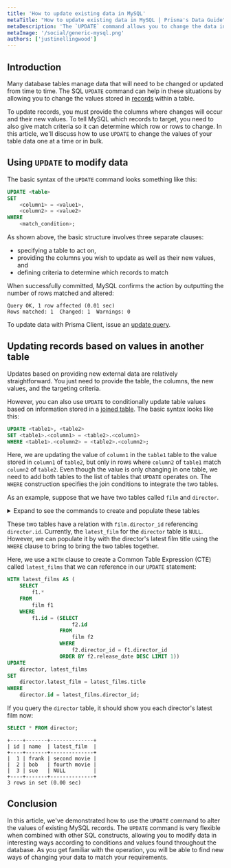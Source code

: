 ```yaml
---
title: 'How to update existing data in MySQL'
metaTitle: "How to update existing data in MySQL | Prisma's Data Guide"
metaDescription: 'The `UPDATE` command allows you to change the data in existing MySQL records.  This guide demonstrates how to use the `UPDATE` operation to modify the values within your tables.'
metaImage: '/social/generic-mysql.png'
authors: ['justinellingwood']
---
```


## Introduction

Many database tables manage data that will need to be changed or updated from time to time. The SQL `UPDATE` command can help in these situations by allowing you to change the values stored in [records](/intro/database-glossary#record) within a table.

To update records, you must provide the columns where changes will occur and their new values. To tell MySQL which records to target, you need to also give match criteria so it can determine which row or rows to change. In this article, we'll discuss how to use `UPDATE` to change the values of your table data one at a time or in bulk.

## Using `UPDATE` to modify data

The basic syntax of the `UPDATE` command looks something like this:

```sql
UPDATE <table>
SET
    <column1> = <value1>,
    <column2> = <value2>
WHERE
    <match_condition>;
```

As shown above, the basic structure involves three separate clauses:

- specifying a table to act on,
- providing the columns you wish to update as well as their new values, and
- defining criteria to determine which records to match

When successfully committed, MySQL confirms the action by outputting the number of rows matched and altered:

```
Query OK, 1 row affected (0.01 sec)
Rows matched: 1  Changed: 1  Warnings: 0
```

<PrismaOutlinks>

To update data with Prisma Client, issue an [update query](https://www.prisma.io/docs/orm/prisma-client/queries/crud#update).

</PrismaOutlinks>

## Updating records based on values in another table

Updates based on providing new external data are relatively straightforward. You just need to provide the table, the columns, the new values, and the targeting criteria.

However, you can also use `UPDATE` to conditionally update table values based on information stored in a [joined table](/intro/database-glossary#join). The basic syntax looks like this:

```sql
UPDATE <table1>, <table2>
SET <table1>.<column1> = <table2>.<column1>
WHERE <table1>.<column2> = <table2>.<column2>;
```

Here, we are updating the value of `column1` in the `table1` table to the value stored in `column1` of `table2`, but only in rows where `column2` of `table1` match `column2` of `table2`. Even though the value is only changing in one table, we need to add both tables to the list of tables that `UPDATE` operates on. The `WHERE` construction specifies the join conditions to integrate the two tables.

As an example, suppose that we have two tables called `film` and `director`.

<details><summary>Expand to see the commands to create and populate these tables</summary>

```sql
CREATE TABLE director (
    id SERIAL PRIMARY KEY,
    name VARCHAR(200) NOT NULL,
    latest_film VARCHAR(200)
);

CREATE TABLE film (
    id SERIAL PRIMARY KEY,
    title VARCHAR(200) NOT NULL,
    director_id INT REFERENCES director(id),
    release_date DATE NOT NULL
);

INSERT INTO director (name)
VALUES
    ('frank'),
    ('bob'),
    ('sue');

INSERT INTO film (title, director_id, release_date)
VALUES
    ('first movie', 1, '2010-08-24'),
    ('second movie', 1, '2010-12-15'),
    ('third movie', 2, '2011-01-01'),
    ('fourth movie', 2, '2012-08-02');
```

</details>

These two tables have a relation with `film.director_id` referencing `director.id`. Currently, the `latest_film` for the `director` table is `NULL`. However, we can populate it by with the director's latest film title using the `WHERE` clause to bring to bring the two tables together.

Here, we use a `WITH` clause to create a Common Table Expression (CTE) called `latest_films` that we can reference in our `UPDATE` statement:

```sql
WITH latest_films AS (
    SELECT
        f1.*
    FROM
        film f1
    WHERE
        f1.id = (SELECT
                     f2.id
                 FROM
                     film f2
                 WHERE
                     f2.director_id = f1.director_id
                 ORDER BY f2.release_date DESC LIMIT 1))
UPDATE
    director, latest_films
SET
    director.latest_film = latest_films.title
WHERE
    director.id = latest_films.director_id;
```

If you query the `director` table, it should show you each director's latest film now:

```sql
SELECT * FROM director;
```

```
+----+-------+--------------+
| id | name  | latest_film  |
+----+-------+--------------+
|  1 | frank | second movie |
|  2 | bob   | fourth movie |
|  3 | sue   | NULL         |
+----+-------+--------------+
3 rows in set (0.00 sec)
```

## Conclusion

In this article, we've demonstrated how to use the `UPDATE` command to alter the values of existing MySQL records. The `UPDATE` command is very flexible when combined with other SQL constructs, allowing you to modify data in interesting ways according to conditions and values found throughout the database. As you get familiar with the operation, you will be able to find new ways of changing your data to match your requirements.
